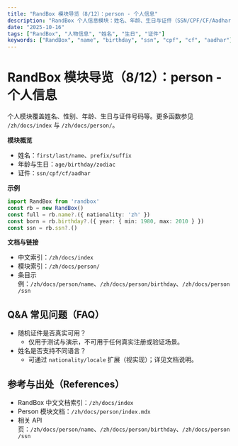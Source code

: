 ```yaml
---
title: "RandBox 模块导览（8/12）：person - 个人信息"
description: "RandBox 个人信息模块：姓名、年龄、生日与证件（SSN/CPF/CF/Aadhar）等；含示例、FAQ 与参考出处，兼顾地域与格式规则的 SEO 内容。"
date: "2025-10-16"
tags: ["RandBox", "人物信息", "姓名", "生日", "证件"]
keywords: ["RandBox", "name", "birthday", "ssn", "cpf", "cf", "aadhar"]
---
```


# RandBox 模块导览（8/12）：person - 个人信息

个人模块覆盖姓名、性别、年龄、生日与证件号码等。更多函数参见 `/zh/docs/index` 与 `/zh/docs/person/`。

**模块概览**
- 姓名：`first/last/name`、`prefix/suffix`
- 年龄与生日：`age/birthday/zodiac`
- 证件：`ssn/cpf/cf/aadhar`

**示例**
```ts
import RandBox from 'randbox'
const rb = new RandBox()
const full = rb.name?.({ nationality: 'zh' })
const born = rb.birthday?.({ year: { min: 1980, max: 2010 } })
const ssn = rb.ssn?.()
```

**文档与链接**
- 中文索引：`/zh/docs/index`
- 模块索引：`/zh/docs/person/`
- 条目示例：`/zh/docs/person/name`、`/zh/docs/person/birthday`、`/zh/docs/person/ssn`

## Q&A 常见问题（FAQ）

- 随机证件是否真实可用？
  - 仅用于测试与演示，不可用于任何真实注册或验证场景。
- 姓名是否支持不同语言？
  - 可通过 `nationality/locale` 扩展（视实现）；详见文档说明。

## 参考与出处（References）

- RandBox 中文文档索引：`/zh/docs/index`
- Person 模块文档：`/zh/docs/person/index.mdx`
- 相关 API 页：`/zh/docs/person/name`、`/zh/docs/person/birthday`、`/zh/docs/person/ssn`


